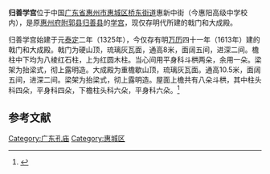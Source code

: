 {{coord|39|18|55|N|112|26|32|E|type:landmark|display=title}}
{{文物保护单位
| 级别 = 省级
| 省区市 = 广东省
| 图片 = 
| 名称 = 归善学宫
| 编号 = 4-27
| 分类 = 古建筑
| 时代 = [[明|明]]
| 所在 = [[广东省|广东省]][[惠州市|惠州市]][[惠城区|惠城区]]
| 登录 = 2002年
}}
'''归善学宫'''位于中国[[广东省|广东省]][[惠州市|惠州市]][[惠城区|惠城区]][[桥东街道_(惠州市)|桥东街道]]惠新中街（今惠阳高级中学校内），是原[[惠州府|惠州府]][[附郭县|附郭县]][[归善县|归善县]]的[[学宫|学宫]]，现仅存明代所建的戟门和大成殿。

归善学宫始建于元[[泰定_(元朝)|泰定]]二年（1325年），今仅存有明[[万历|万历]]四十一年（1613年）建的戟门和大成殿。戟门为硬山顶，琉璃灰瓦面，通高8米，面阔五间，进深二间。檐柱中下均为八棱红石柱，上为红圆木柱。当心间用平身科斗栱两朵，余用一朵。梁架为抬梁式，彻上露明造。大成殿为重檐歇山顶，琉璃灰瓦面。通高10.5米，面阔五间，进深二间。梁架为抬梁式，彻上露明造。屋面上檐共有八朵斗栱，其中柱头科四朵，平身科四朵，下檐柱头科六朵，平身科六朵。<ref>{{Cite web |url=http://www.zgkjbwg.com/kjfc/kjjz/xgsy/2012-10-23/1350957980d239.html |title=归善学宫 |accessdate=2013-09-23 |archive-date=2013-03-16 |archive-url=https://web.archive.org/web/20130316081808/http://www.zgkjbwg.com/kjfc/kjjz/xgsy/2012-10-23/1350957980d239.html |dead-url=yes }}</ref>

{{Gallery
|width = 300
|height = 
|lines = 1
|File:Huizhou Guishan Confucian Temple 2013.09.20 11-33-20.jpg|戟门
|File:Huizhou Guishan Confucian Temple 2013.09.20 11-31-57.jpg|戟门
|File:Huizhou Guishan Confucian Temple 2013.09.20 11-31-14.jpg|大成殿
}}

==参考文献==
{{commonscat|Guishan Confucian Temple}}
{{reflist}}

{{广东省境内的孔庙}}
{{惠州市境内的广东省文物保护单位}}

{{DEFAULTSORT:G}}
[[Category:广东孔庙|Category:广东孔庙]]
[[Category:惠城区|Category:惠城区]]
